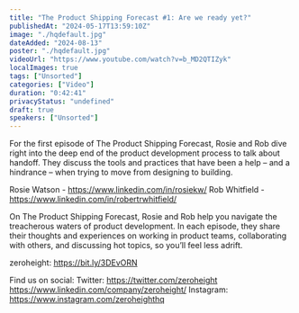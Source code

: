 ```yaml
---
title: "The Product Shipping Forecast #1: Are we ready yet?"
publishedAt: "2024-05-17T13:59:10Z"
image: "./hqdefault.jpg"
dateAdded: "2024-08-13"
poster: "./hqdefault.jpg"
videoUrl: "https://www.youtube.com/watch?v=b_MD2QTIZyk"
localImages: true
tags: ["Unsorted"]
categories: ["Video"]
duration: "0:42:41"
privacyStatus: "undefined"
draft: true
speakers: ["Unsorted"]
---
```

For the first episode of The Product Shipping Forecast, Rosie and Rob dive right into the deep end of the product development process to talk about handoff. They discuss the tools and practices that have been a help – and a hindrance – when trying to move from designing to building. 

Rosie Watson - https://www.linkedin.com/in/rosiekw/
Rob Whitfield - https://www.linkedin.com/in/robertrwhitfield/

On The Product Shipping Forecast, Rosie and Rob help you navigate the treacherous waters of product development. In each episode, they share their thoughts and experiences on working in product teams, collaborating with others, and discussing hot topics, so you’ll feel less adrift.

zeroheight: https://bit.ly/3DEvORN

Find us on social:
Twitter: https://twitter.com/zeroheight
https://www.linkedin.com/company/zeroheight/
Instagram: https://www.instagram.com/zeroheighthq
